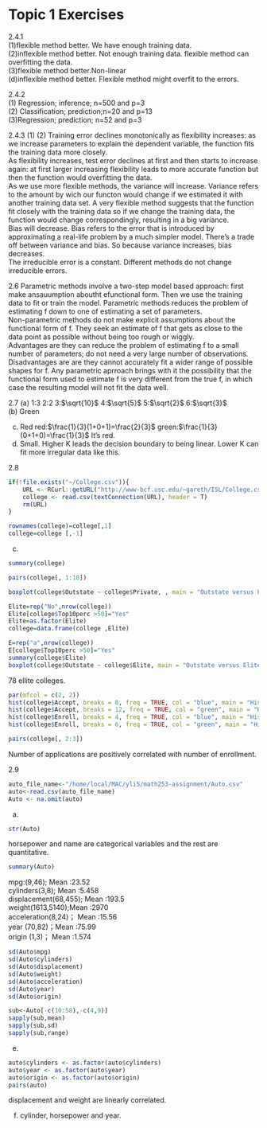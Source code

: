 # Topic 1 Exercises


2.4.1\
(1)flexible method better. We have enough training data.\
(2)inflexible method better. Not enough training data. flexible method can overfitting the data.\
(3)flexible method better.Non-linear\
(d)inflexible method better. Flexible method might overfit to the errors.\

2.4.2\
(1) Regression; inference;  n=500 and p=3 \
(2) Classification; prediction;n=20 and p=13 \
(3)Regression; prediction; n=52 and p=3


2.4.3
(1)
(2) Training error declines monotonically as flexibility increases: as we increase parameters to explain the dependent variable, the function fits the training data more closely. \
As flexibility increases, test error declines at first and then starts to increase again: at first larger increasing flexibility leads to more accurate function but then the function would overfitting the data.\
As we use more flexible methods, the variance will increase. Variance refers to the amount by wich our functon would change if we estimated it with another training data set. A very flexible method suggests that the function fit closely with the training data so if we change the training data, the function would change correspondingly, resulting in a big variance. \
Bias will decrease. Bias refers to the error that is introduced by approximating a real-life problem by a much simpler model. There's a trade off between variance and bias. So because variance increases, bias decreases.\
The irreducible error is a constant. Different methods do not change irreducible errors. 



2.6
Parametric methods involve a two-step model based approach: first make ansauumption aboutht efunctional form. Then we use the training data to fit or train the model. Parametric methods reduces the problem of estimating f down to one of estimating a set of parameters. \
Non-parametric methods do not make explicit assumptions about the functional form of f. They seek an estimate of f that gets as close to the data point as possible without being too rough or wiggly. \
Advantages are they can reduce the problem of estimating f to a small number of parameters; do not need a very large number of observations. \
Disadvantages are are they cannot accurately fit a wider range of possible shapes for f. Any parametric aprroach brings with it the possibility that the functional form used to estimate f is very different from the true f, in which case the resulting model will not fit the data well.\


2.7
(a)
1:3
2:2
3:$\sqrt{10}$
4:$\sqrt{5}$
5:$\sqrt{2}$
6:$\sqrt{3}$  \
(b)
Green

(c)
Red
red:$\frac{1}{3}(1+0+1)=\frac{2}{3}$
green:$\frac{1}{3}(0+1+0)=\frac{1}{3}$
It's red.
(d)
Small.
Higher K leads the decision boundary to being linear. Lower K can fit more irregular data like this.

2.8

```r
if(!file.exists("~/College.csv")){
    URL <- RCurl::getURL("http://www-bcf.usc.edu/~gareth/ISL/College.csv")
    college <- read.csv(textConnection(URL), header = T)
    rm(URL)
}


```


```r
rownames(college)=college[,1]
college=college [,-1]
```


(c)
```r
summary(college)
```

```r
pairs(college[, 1:10])
```


```r
boxplot(college$Outstate ~ college$Private, , main = "Outstate versus Private",  xlab = "Private", ylab = "Outstate")

```

```r
Elite=rep("No",nrow(college))
Elite[college$Top10perc >50]="Yes"
Elite=as.factor(Elite)
college=data.frame(college ,Elite)
```


```r
E=rep("a",nrow(college))
E[college$Top10perc >50]="Yes"
summary(college$Elite)
boxplot(college$Outstate ~ college$Elite, main = "Outstate versus Elite", xlab = "Elite", ylab = "Outstate")
```
78 ellite colleges.

```r
par(mfcol = c(2, 2))
hist(college$Accept, breaks = 8, freq = TRUE, col = "blue", main = "Histogram", xlab = "Accept", ylab = "Value")
hist(college$Accept, breaks = 12, freq = TRUE, col = "green", main = "Histogram", xlab = "Accept", ylab = "Value")
hist(college$Enroll, breaks = 4, freq = TRUE, col = "blue", main = "Histogram", xlab = "Enroll", ylab = "Value")
hist(college$Enroll, breaks = 6, freq = TRUE, col = "green", main = "Histogram", xlab = "Enroll", ylab = "Value")
```

```r
pairs(college[, 2:3])
```
Number of applications are positively correlated with number of enrollment.


2.9
```r
auto_file_name<-"/home/local/MAC/yli5/math253-assignment/Auto.csv"
auto<-read.csv(auto_file_name)
Auto <- na.omit(auto)
```

(a)
```r
str(Auto)
```

horsepower and name are categorical variables and the rest are quantitative. 


```r
summary(Auto)
```
mpg:(9,46); Mean   :23.52\
cylinders(3,8); Mean   :5.458\
displacement(68,455); Mean   :193.5\
weight(1613,5140);Mean   :2970 \
acceleration(8,24)； Mean   :15.56\
year (70,82)；Mean   :75.99\
 origin (1,3)； Mean   :1.574  
 
 
```r
sd(Auto$mpg)
sd(Auto$cylinders)
sd(Auto$displacement)
sd(Auto$weight)
sd(Auto$acceleration)
sd(Auto$year)
sd(Auto$origin)
```
```r
sub<-Auto[-c(10:58),-c(4,9)]
sapply(sub,mean)
sapply(sub,sd)
sapply(sub,range)
```
(e)
```r
auto$cylinders <- as.factor(auto$cylinders)
auto$year <- as.factor(auto$year)
auto$origin <- as.factor(auto$origin)
pairs(auto)
```

displacement and weight are linearly correlated.


(f)
cylinder, horsepower and year.